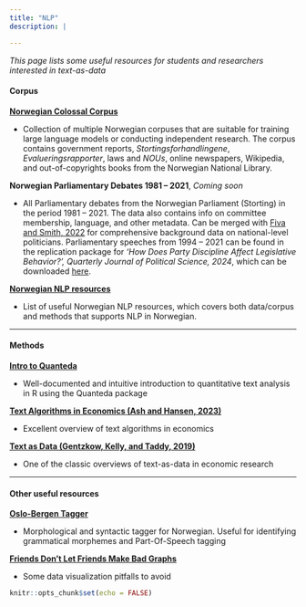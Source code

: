 ```yaml
---
title: "NLP"
description: |

---
```


*This page lists some useful resources for students and researchers interested in text-as-data*

#### **Corpus**

**[Norwegian Colossal Corpus][NCC]**

- Collection of multiple Norwegian corpuses that are suitable for training large language models or conducting independent research. The corpus contains government reports, *Stortingsforhandlingene*, *Evalueringsrapporter*, laws and *NOUs*, online newspapers, Wikipedia, and out-of-copyrights books from the Norwegian National Library. 


**Norwegian Parliamentary Debates 1981 -- 2021**, *Coming soon*

- All Parliamentary debates from the Norwegian Parliament (Storting) in the period 1981 -- 2021. The data also contains info on committee membership, language, and other metadata. Can be merged with [Fiva and Smith, 2022][fivasmith] for comprehensive background data on national-level politicians. Parliamentary speeches from 1994 -- 2021 can be found in the replication package for *'How Does Party Discipline Affect Legislative Behavior?’, Quarterly Journal of Political Science, 2024*, which can be downloaded [here][lameducks].


**[Norwegian NLP resources][nor_nlp]**

- List of useful Norwegian NLP resources, which covers both data/corpus and methods that supports NLP in Norwegian.


-------------

#### **Methods**

**[Intro to Quanteda][quanteda]**

- Well-documented and intuitive introduction to quantitative text analysis in R using the Quanteda package


**[Text Algorithms in Economics (Ash and Hansen, 2023)][ash_hansen]**

- Excellent overview of text algorithms in economics


**[Text as Data (Gentzkow, Kelly, and Taddy, 2019)][GKT]**

- One of the classic overviews of text-as-data in economic research

-------------

#### **Other useful resources**

**[Oslo-Bergen Tagger][oslobergentagger]**

- Morphological and syntactic tagger for Norwegian. Useful for identifying grammatical morphemes and Part-Of-Speech tagging

**[Friends Don't Let Friends Make Bad Graphs][friends_graphs]**

- Some data visualization pitfalls to avoid


[NCC]: https://github.com/NbAiLab/notram/blob/master/guides/corpus_description.md
[fivasmith]: https://www.jon.fiva.no/data.htm
[quanteda]: https://tutorials.quanteda.io/
[lameducks]: https://www.jon.fiva.no/data/Fiva-Nedregard-QJPS-Replication.zip
[nor_nlp]: https://github.com/web64/norwegian-nlp-resources
[oslobergentagger]: https://tekstlab.uio.no/obt-ny/
[GKT]: https://web.stanford.edu/~gentzkow/research/text-as-data.pdf
[ash_hansen]: https://sekhansen.github.io/pdf_files/text_algos_econ.pdf
[friends_graphs]: https://github.com/cxli233/FriendsDontLetFriends

```r
knitr::opts_chunk$set(echo = FALSE)


```
